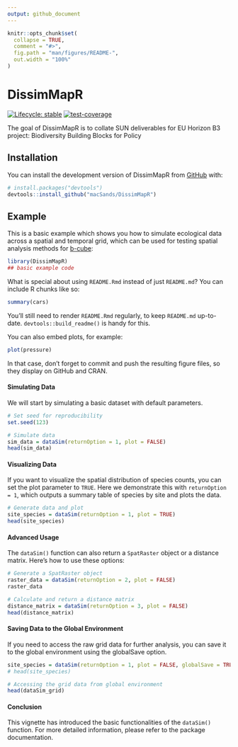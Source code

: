 ```yaml
---
output: github_document
---
```


<!-- README.md is generated from README.Rmd. Please edit that file -->

```r
knitr::opts_chunk$set(
  collapse = TRUE,
  comment = "#>",
  fig.path = "man/figures/README-",
  out.width = "100%"
)
```

# DissimMapR

<!-- badges: start -->
[![Lifecycle: stable](https://img.shields.io/badge/lifecycle-stable-brightgreen.svg)](https://lifecycle.r-lib.org/articles/stages.html#stable)
[![test-coverage](https://github.com/macSands/DissimMapR/actions/workflows/test-coverage.yaml/badge.svg)](https://github.com/macSands/DissimMapR/actions/workflows/test-coverage.yaml)
<!-- badges: end -->

The goal of DissimMapR is to collate SUN deliverables for EU Horizon B3 project: Biodiversity Building Blocks for Policy

## Installation

You can install the development version of DissimMapR from [GitHub](https://github.com/) with:

``` r
# install.packages("devtools")
devtools::install_github("macSands/DissimMapR")
```

## Example

This is a basic example which shows you how to simulate ecological data across a spatial and temporal grid, which can be used for testing spatial analysis methods for [b-cube](https://b-cubed.eu/):

```r
library(DissimMapR)
## basic example code
```

What is special about using `README.Rmd` instead of just `README.md`? You can include R chunks like so:

```r
summary(cars)
```

You'll still need to render `README.Rmd` regularly, to keep `README.md` up-to-date. `devtools::build_readme()` is handy for this.

You can also embed plots, for example:

```r
plot(pressure)
```

In that case, don't forget to commit and push the resulting figure files, so they display on GitHub and CRAN.

#### Simulating Data
We will start by simulating a basic dataset with default parameters.

```r
# Set seed for reproducibility
set.seed(123)

# Simulate data
sim_data = dataSim(returnOption = 1, plot = FALSE)
head(sim_data)
```

#### Visualizing Data
If you want to visualize the spatial distribution of species counts, you can set the plot parameter to `TRUE`. Here we demonstrate this with `returnOption = 1`, which outputs a summary table of species by site and plots the data.

```r
# Generate data and plot
site_species = dataSim(returnOption = 1, plot = TRUE)
head(site_species)
```

#### Advanced Usage
The `dataSim()` function can also return a `SpatRaster` object or a distance matrix. Here's how to use these options:

```r
# Generate a SpatRaster object
raster_data = dataSim(returnOption = 2, plot = FALSE)
raster_data

# Calculate and return a distance matrix
distance_matrix = dataSim(returnOption = 3, plot = FALSE)
head(distance_matrix)
```

#### Saving Data to the Global Environment
If you need to access the raw grid data for further analysis, you can save it to the global environment using the globalSave option.

```r
site_species = dataSim(returnOption = 1, plot = FALSE, globalSave = TRUE)
# head(site_species)

# Accessing the grid data from global environment
head(dataSim_grid)
```

#### Conclusion
This vignette has introduced the basic functionalities of the `dataSim()` function. For more detailed information, please refer to the package documentation.
